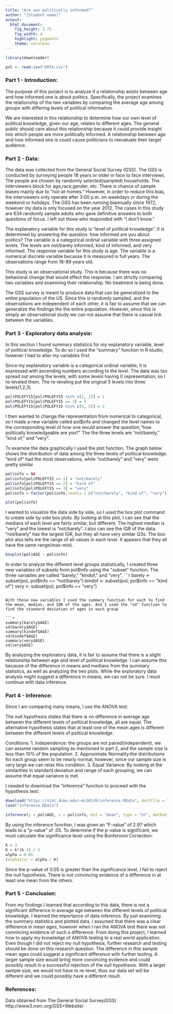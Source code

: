 ```yaml
---
title: "Are you politically informed?"
author: "[Student name]"
output:
  html_document:
    fig_height: 2.75
    fig_width: 4
    highlight: pygments
    theme: cerulean
---
```


```r
library(downloader)
```

```r
pol <- read.csv("DATA.csv")
```


### Part 1 - Introduction:

The purpose of this porject is to analyze if a relationship exists between age and how informed one is about politics. Specifically, the project examines the relationship of the two variables by comparing the average age among groups with differing levels of political information.

We are interested in this relationship to determine how our own level of political knowledge, given our age, relates to different ages. The general public should care about this relationship because it could provide insight into which people are more politically informed. A relationship between age and how informed one is could cause politicians to reevaluate their target audience. 

### Part 2 - Data:

The data was collected from the General Social Survey (GSS). The GSS is conducted by surveying people 18 years or older in face to face interviews. The people are chosen by randomly selected(sampled) households. The interviewers block for age,race,gender, etc. There is chance of sample biases mainly due to "not-at-homes." However, in order to reduce this bias, the interviewers only operate after 3:00 p.m. on weekdays or during the weekend or holidays. The GSS has been running biannually since 1972, however my data is only focused on the year 2012. The cases in this study are 634 randomly sample adults who gave definitive answers to both questions of focus. I left out those who responded with "I don't know."
  
The explanatory variable for this study is "level of political knowledge". It is determined by answering the question: how informed are you about politics? The variable is a categorical ordinal variable with three assigned levels. The levels are not/barely informed, kind of informed, and very informed. The response variable for this study is age. The variable is a numerical discrete variable because it is measured in full years. The observations range from 18-89 years old. 
  
This study is an observational study. This is because there was no behavioral change that would effect the response. I am strictly comparing two variables and examining their relationship. No treatment is being done.

The GSS survey is meant to produce data that can be generalized to the entire population of the US. Since this is randomly sampled, and the observations are independent of each other, it is fair to assume that we can generalize the findings the the entire population. However, since this is simply an observational study we can not assume that there is casual link between the variables. 

### Part 3 - Exploratory data analysis:

In this section I found summary statistics for my explanatory variable, level of political knowledge. To do so I used the "summary" function in R studio, however I had to alter my variables first.

Since my explanatory variable is a categorical ordinal variable, it is expressed with ascending numbers according to the level. The data was too spread out among the levels, with some levels having 0 representation, so I re-leveled them. The re-leveling put the original 5 levels into three levels(1,2,3).
  
```r
pol$POLEFY15[pol$POLEFY15 %in% c(1, 2)] = 1
pol$POLEFY15[pol$POLEFY15 == 3] = 2
pol$POLEFY15[pol$POLEFY15 %in% c(4, 5)] = 3
```

I then wanted to change the representation from numerical to categorical, so I made a new variable called pol$info and changed the level names to the corresponding level of how one would answer the question,"how politically knowledgeable are you?" The the three levels are "not/barely," "kind of," and "very". 

To examine the data graphically I used the plot function. The graph below shows the distribution of data among the three levels of political knowledge. "kind of" had the most observations, while "not/barely" and "very" were pretty similar
  
```r
pol$info = NA
pol$info[pol$POLEFY15 == 1] = "not/barely"
pol$info[pol$POLEFY15 == 2] = "kind of"
pol$info[pol$POLEFY15 == 3] = "very"
pol$info = factor(pol$info,levels = c("not/barely", "kind of", "very"))

plot(pol$info)
```

I wanted to visualize the data side by side, so I used the box plot command to create side by side box plots. By looking at this plot, I can see that the medians of each level are fairly similar, but different. The highest median is "very" and the lowest is "not/barely". I also can see the IQR of the data. "not/barely" has the largest IGR, but they all have very similar Q3s. The box plot also tells me the range of all values in each level. It appears that they all have the same range(max-min).

```r
boxplot(pol$AGE ~ pol$info)
```

In order to analyze the different level groups statistically, I created three new variables of subsets from pol$info using the "subset" function. The three variables are called "barely," "kindof," and "very".
```r
barely <- subset(pol, pol$info == "not/barely")
kindof <- subset(pol, pol$info == "kind of")
very <- subset(pol, pol$info == "very")
```

With these new variables I used the summary function for each to find the mean, median, and IQR of the ages. And I used the "sd" function to find the standard deviation of ages in each group
    
```r
summary(barely$AGE)
sd(barely$AGE)
summary(kindof$AGE)
sd(kindof$AGE)
summary(very$AGE)
sd(very$AGE)
```

By analyzing the exploratory data, it is fair to assume that there is a slight relationship between age and level of political knowledge. I can assume this because of the difference in means and medians from the summary statistics, as well as analyzing the two plots. While the exploratory data analysis might suggest a difference in means, we can not be sure. I must continue with data inference.

### Part 4 - Inference:

Since I am comparing many means, I use the ANOVA test: 

The null hypothesis states that there is no difference in average age between the different levels of political knowledge, all are equal. The alternative hypothesis states that at least one of the mean ages is  different between the different levels of political knowledge.

Conditions:
1. Independence: the groups are not paired(independent), we can assume random sampling as mentioned in part 2, and the sample size is less than 10% of the population.
2. Approximate Normality:the distributions for each group seem to be nearly normal, however, since our sample size is very large we can relax this condition.
3. Equal Variance: By looking at the similarities in standard deviation and range of each grouping, we can assume that equal variance is met. 

I needed to download the "inference" function to proceed with the hypothesis test:

```r
download("https://stat.duke.edu/~mc301/R/inference.RData", destfile = "inference.RData")
load("inference.RData")

inference(y = pol$AGE, x = pol$info, est = "mean", type = "ht", method = "theoretical", alternative = "greater")
```

By using the inference function, I was given an "F-value" of 2.97 which leads to a "p-value" of .05. To determine if the p-value is significant, we must calculate the significance level using the Bonferonni Correction:

```r
k = 3
K = k*(k-1) / 2
alpha = 0.05
(alphastar = alpha / K)
```

Since the p-value of 0.05 is greater than the significance level, I fail to reject the null hypothesis. There is not convincing evidence of a difference in at least one mean from the others.      

### Part 5 - Conclusion: 

From my findings I learned that according to this data, there is not a significant difference in average age between the different levels of political knowledge. I learned the importance of data inference. By just examining the summary statistics and plotted data, I assumed that there was a clear difference in mean ages, however when I ran the ANOVA test there was not convincing evidence of such a difference. From doing this project, I learned how to apply my knowledge of ANOVA testing to a real world application. Even though I did not reject my null hypothesis, further research and testing should be done on this research question. The difference in this sample mean ages could suggest a significant difference with further testing. A larger sample size would bring more convincing evidence and could possibly result in a successful rejection of the null hypothesis. With a larger sample size, we would not have to re-level, thus our data set will be different and we could possibly have a different result. 

### References:

Data obtained from The General Social Survey(GSS)
http://www3.norc.org/GSS+Website/